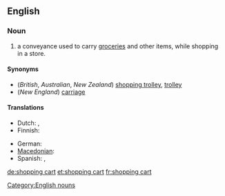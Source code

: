 ==English==

===Noun===
{{wikipedia}}
{{en-noun|sg=[[shopping]] [[cart]]}}

# {{US}} a conveyance used to carry [[groceries]] and other items, while shopping in a store.

====Synonyms====
*(''British'', ''Australian'', ''New Zealand'') [[shopping trolley]], [[trolley]]
*(''New England'') [[carriage]]

====Translations====
{{trans-top|conveyance used to carry items while shopping}}
*Dutch: {{t-|nl|winkelwagen|m}}, {{t-|nl|winkelwagentje|n}}
*Finnish: {{t|fi|ostoskärry}}
{{trans-mid}}
*German: {{t+|de|Einkaufswagen|m}}
* [[Macedonian]]: {{t|mk|количка|f|tr=kólička|sc=Cyrl|xs=Macedonian}}
*Spanish: {{t-|es|carrito|m}}, {{t|es|carretilla|f}} <!--"carretilla" only confirmed in El Salvador so far-->
{{trans-bottom}}

[[Category:English nouns]]

[[de:shopping cart]]
[[et:shopping cart]]
[[fr:shopping cart]]